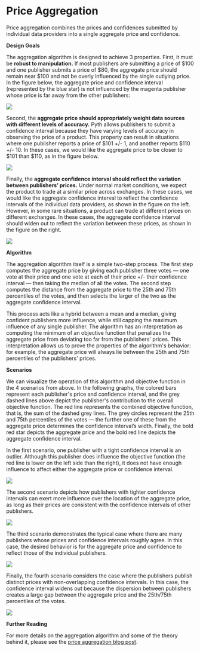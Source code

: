 # Price Aggregation

Price aggregation combines the prices and confidences submitted by individual data providers into a single aggregate price and confidence.

**Design Goals**

The aggregation algorithm is designed to achieve 3 properties. First, it must be **robust to manipulation.** If most publishers are submitting a price of \$100 and one publisher submits a price of \$80, the aggregate price should remain near \$100 and not be overly influenced by the single outlying price. In the figure below, the aggregate price and confidence interval (represented by the blue star) is not influenced by the magenta publisher whose price is far away from the other publishers:

![](../../../images/Price_Aggregation_1.png)

Second, the **aggregate price should appropriately weight data sources with different levels of accuracy.** Pyth allows publishers to submit a confidence interval because they have varying levels of accuracy in observing the price of a product. This property can result in situations where one publisher reports a price of \$101 +/- 1, and another reports \$110 +/- 10. In these cases, we would like the aggregate price to be closer to \$101 than \$110, as in the figure below.

![](../../../images/Price_Aggregation_2.png)

Finally, the **aggregate confidence interval should reflect the variation between publishers’ prices.**
Under normal market conditions, we expect the product to trade at a similar price across exchanges.
In these cases, we would like the aggregate confidence interval to reflect the confidence intervals of the individual data providers, as shown in the figure on the left.
However, in some rare situations, a product can trade at different prices on different exchanges.
In these cases, the aggregate confidence interval should widen out to reflect the variation between these prices, as shown in the figure on the right.

![](../../../images/Price_Aggregation_3.png)

**Algorithm**

The aggregation algorithm itself is a simple two-step process.
The first step computes the aggregate price by giving each publisher three votes — one vote at their price and one vote at each of their price +/- their confidence interval — then taking the median of all the votes.
The second step computes the distance from the aggregate price to the 25th and 75th percentiles of the votes, and then selects the larger of the two as the aggregate confidence interval.

This process acts like a hybrid between a mean and a median, giving confident publishers more influence, while still capping the maximum influence of any single publisher.
The algorithm has an interpretation as computing the minimum of an objective function that penalizes the aggregate price from deviating too far from the publishers' prices.
This interpretation allows us to prove the properties of the algorithm's behavior: for example, the aggregate price will always lie between the 25th and 75th percentiles of the publishers' prices.

**Scenarios**

We can visualize the operation of this algorithm and objective function in the 4 scenarios from above.
In the following graphs, the colored bars represent each publisher's price and confidence interval, and the grey dashed lines above depict the publisher's contribution to the overall objective function.
The red line represents the combined objective function, that is, the sum of the dashed grey lines.
The grey circles represent the 25th and 75th percentiles of the votes — the further one of these from the aggregate price determines the confidence interval’s width.
Finally, the bold red star depicts the aggregate price and the bold red line depicts the aggregate confidence interval.

In the first scenario, one publisher with a tight confidence interval is an outlier.
Although this publisher does influence the objective function (the red line is lower on the left side than the right), it does not have enough influence to affect either the aggregate price or confidence interval.

![](../../../images/Price_Aggregation_4.png)

The second scenario depicts how publishers with tighter confidence intervals can exert more influence over the location of the aggregate price, as long as their prices are consistent with the confidence intervals of other publishers.

![](../../../images/Price_Aggregation_5.png)

The third scenario demonstrates the typical case where there are many publishers whose prices and confidence intervals roughly agree.
In this case, the desired behavior is for the aggregate price and confidence to reflect those of the individual publishers.

![](../../../images/Price_Aggregation_6.png)

Finally, the fourth scenario considers the case where the publishers publish distinct prices with non-overlapping confidence intervals.
In this case, the confidence interval widens out because the dispersion between publishers creates a large gap between the aggregate price and the 25th/75th percentiles of the votes.

![](../../../images/Price_Aggregation_7.png)

**Further Reading**

For more details on the aggregation algorithm and some of the theory behind it, please see the [price aggregation blog post](https://pythnetwork.medium.com/pyth-price-aggregation-proposal-770bfb686641).
